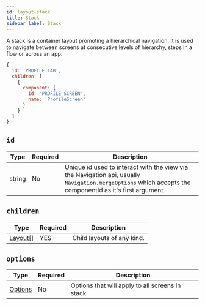 ```yaml
---
id: layout-stack
title: Stack
sidebar_label: Stack
---
```


A stack is a container layout promoting a hierarchical navigation. It is used to navigate between screens at consecutive levels of hierarchy, steps in a flow or across an app.

```js
{
  id: 'PROFILE_TAB',
  children: [
    {
      component: {
        id: 'PROFILE_SCREEN',
        name: 'ProfileScreen'
      }
    }
  ]
}
```

## `id`

| Type   | Required | Description                                                                                                                                                    |
| ------ | -------- | -------------------------------------------------------------------------------------------------------------------------------------------------------------- |
| string | No       | Unique id used to interact with the view via the Navigation api, usually `Navigation.mergeOptions` which accepts the componentId as it's first argument. |

## `children`

| Type               | Required | Description                   |
| ------------------ | -------- | ----------------------------- |
| [Layout[]](Layout.mdx) | YES      | Child layouts of any kind. |

## `options`

| Type                    | Required | Description                                              |
| ----------------------- | -------- | -------------------------------------------------------- |
| [Options](options-root.mdx) | No       | Options that will apply to all screens in stack |
